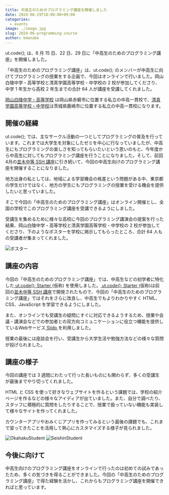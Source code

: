```yaml
---
title: 中高生のためのプログラミング講座を開催しました
date: 2024-06-29T18:00:00+09:00
categories:
  - events
image: ./image.jpg
slug: 2024-06-programming-course
author: kmanabe
---
```


ut.code(); は、6 月 15 日、22 日、29 日に「中高生のためのプログラミング講座」を開催しました。

「中高生のためのプログラミング講座」は、ut.code(); のメンバーが中高生に向けてプログラミングの授業をする企画で、今回はオンラインで行いました。岡山白陵中学・高等学校と清真学園高等学校・中学校の 2 校が参加してくださり、中学 1 年生から高校 2 年生までの合計 64 人が講座を受講してくれました。

[岡山白陵中学・高等学校](https://www.okahaku.ed.jp/) は岡山県赤磐市に位置する私立の中高一貫校で、[清真学園高等学校・中学校](https://www.seishin-web.jp/)は茨城県鹿嶋市に位置する私立の中高一貫校になります。


## 開催の経緯

ut.code(); では、主なサークル活動の一つとしてプログラミングの普及を行っています。これまでは大学生を対象にしたゼミを中心に行なっていましたが、中高生にもプログラミングの楽しさを知ってもらいたいという思いのもと、今年度から中高生に対してもプログラミング講座を行うことになりました。そして、前回4月の[並木中等 SSH 講座](./articles/2024-namiki-secondary-school-ssh-seminar/)に引き続いて、今回の中高生向けのプログラミング講座を開催することになりました。

地方出身の私としては、地域による学習機会の格差という問題がある中、東京都の学生だけではなく、地方の学生にもプログラミングの授業を受ける機会を提供したいと思っていました。

そこで今回の「中高生のためのプログラミング講座」はオンライン開催とし、全国の学校でこのプログラミング講座を受講できるようにしました。

受講生を集めるために様々な高校に今回のプログラミング講演会の提案を行った結果、岡山白陵中学・高等学校と清真学園高等学校・中学校の 2 校が参加してくださり、下のようなポスターを学校に掲示してもらったところ、合計 64 人もの受講者が集まってくれました。

![ポスター](./poster.png)

## 講座の内容

今回の「中高生のためのプログラミング講座」では、中高生などの初学者に特化した[ ut.code(); Starter ](https://starter.utcode.net/) (仮称) を使用しました。[ ut.code(); Starter ](https://starter.utcode.net/) (仮称)は前回の[並木中等 SSH 講座](./articles/2024-namiki-secondary-school-ssh-seminar/)で開発されたもので、今回の「中高生のためのプログラミング講座」ではそれをさらに改良し、中高生でもよりわかりやすく HTML、CSS、JavaScript を学習できるようにしました。

また、オンラインでも受講生の疑問にすぐに対応できるようするため、授業や会議・講演会などでの参加者との双方向コミュニケーションに役立つ機能を提供しているWebサービス[ Slido ](https://www.slido.com/jp)を利用しました。

授業の最後には座談会を行い、受講生から大学生活や勉強方法などの様々な質問が投げられました。

## 講座の様子

今回の講座では 3 週間にわたって行った長いものにも関わらず、多くの受講生が最後までやり切ってくれました。

HTML と CSS を使って好きなウェブサイトを作るという課題では、学校の紹介ページを作るなどの様々なアイディアが出ていました。また、自分で調べたり、スタッフに積極的に質問をしたりすることで、授業で扱っていない機能も実装して様々なサイトを作ってくれました。

カウンターアプリやおみくじアプリを作ってみるという最後の課題でも、これまで習ってきたことを活用して熱心にカスタマイズする様子が見られました。

![OkahakuStudent](./okahaku-student.jpg)
![SeishinStudent](./seishin-student.jpg)


## 今後に向けて

中高生向けのプログラミング講座をオンラインで行ったのは初めての試みであったため、多くの気づきを得ることができました。今回の「中高生のためのプログラミング講座」で得た経験を活かし、これからもプログラミング講座を開催できればと思っています。